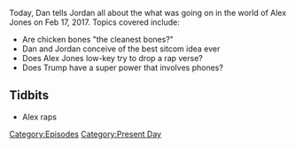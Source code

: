 {{DEFAULTSORT:
    #_EPISODE_0014:February 17, 2017
}}{{Episode
    | title           = February 17, 2017
    | caption         = [https://knowledgefight.libsyn.com/knowledge-fight-feb-17-2017 Listen to this episode on Libsyn]
    | episodeNumber   = 14
    | length          = 02:47:20
    | airDate         = February 20, 2017
    | coverageDate    = February 17, 2017
    | episodeType     = [[:Category:Present Day|Present Day]]
    | previousEpisode = [[13: February 14, 2017]]
    | nextEpisode     = [[15: February 20-21, 2017]]
}}

{{Stub}}

Today, Dan tells Jordan all about the what was going on in the world of Alex Jones on Feb 17, 2017. Topics covered include:

*Are chicken bones "the cleanest bones?"
*Dan and Jordan conceive of the best sitcom idea ever
*Does Alex Jones low-key try to drop a rap verse?
*Does Trump have a super power that involves phones?

==Tidbits==

*Alex raps

[[Category:Episodes]]
[[Category:Present Day]]
